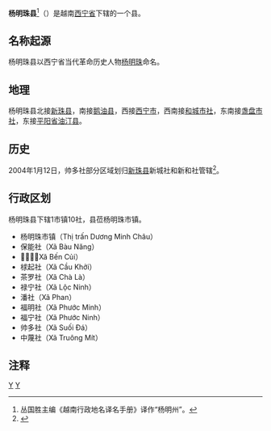 {{Infobox Settlement
|name                   = 杨明珠县
|settlement_type        = 县
|official_name          = 
|other_name             = 
|native_name            = {{lang|vi|Huyện Dương Minh Châu}}
|nickname               = 
|motto                  = 
|image_skyline          = Huyện Uỷ Dương Minh Châu.jpg
|imagesize              = 
|image_caption          = 
|image_flag             = 
|flag_size              = 
|image_seal             = 
|seal_size              = 
|image_shield           = 
|shield_size            = 
|image_blank_emblem     = 
|blank_emblem_size      = 
|image_map              = {{Infobox mapframe|frame-width=250|zoom=10}}
|mapsize                = 
|map_caption            = 
|image_map1             = 
|mapsize1               = 
|map_caption1           = 
|pushpin_map            = Vietnam
|pushpin_label_position = bottom
|pushpin_map_caption    = 
|pushpin_map1           = 
|pushpin_label_position1= 
|pushpin_map_caption1   = 
|subdivision_type       = 国家
|subdivision_name       = {{flag|Vietnam}}
|subdivision_type1      = [[越南行政区划|省]]
|subdivision_name1      = [[西宁省|西宁省]]
|subdivision_type2      = 行政区划
|subdivision_name2      = 1市镇10社
|subdivision_type3      = 
|subdivision_name3      = 
|seat_type              = 县莅
|seat                   = {{link-vi|杨明珠市镇|Dương Minh Châu (thị trấn)}}
|government_type        = 
|leader_title           = 
|leader_name            = 
|leader_title1          = 
|leader_name1           = 
|established_title      = 
|established_date       = 
|area_magnitude         = 
|unit_pref              = 
|area_footnotes         = 
|area_total_km2         = 435.60
|area_land_km2          = 
|area_water_km2         = 
|area_water_percent     = 
|area_urban_km2         = 
|area_metro_km2         = 
|population_as_of       = 2017年
|population_footnotes   = 
|population_note        = 
|population_total       = 110152
|population_density_km2 = auto
|population_metro             = 
|population_density_metro_km2 = 
|population_urban             = 
|population_density_urban_km2 = 
|timezone               = [[越南标准时间|越南标准时间]]
|utc_offset             = +7
|elevation_footnotes    = 
|elevation_m            = 
|coor_type              = 
|coordinates            = 
|postal_code_type       = 
|postal_code            = 
|area_code              = 
|website                = [http://duongminhchau.tayninh.gov.vn 杨明珠县电子信息门户网站]
|footnotes              = 
}}
'''杨明珠县'''<ref>丛国胜主编《越南行政地名译名手册》译作“杨明州”。</ref>（{{vie|v='''Huyện Dương Minh Châu'''}}）是越南[[西宁省|西宁省]]下辖的一个县。

==名称起源==
杨明珠县以西宁省当代革命历史人物[[杨明珠|杨明珠]]命名。

==地理==
杨明珠县北接[[新珠县|新珠县]]，南接[[鹅油县|鹅油县]]，西接[[西宁市_(越南)|西宁市]]，西南接[[和城市社|和城市社]]，东南接[[盏盘市社|盏盘市社]]，东接[[平阳省|平阳省]][[油汀县|油汀县]]。

==历史==
2004年1月12日，帅多社部分区域划归[[新珠县|新珠县]]新城社和新和社管辖<ref>{{Cite web |url=https://thuvienphapluat.vn/van-ban/Bo-may-hanh-chinh/Nghi-dinh-21-2004-ND-CP-thanh-lap-xa-thuoc-huyen-Chau-Thanh-Trang-Bang-dieu-chinh-dia-gioi-hanh-chinh-huyen-Duong-Minh-Chau-Tan-Chau-tinh-Tay-Ninh-53359.aspx |title=Nghị định 21/2004/NĐ-CP về việc thành lập xã thuộc các huyện Châu Thành, Trảng Bàng và điều chỉnh địa giới hành chính các huyện Dương Minh Châu, Tân Châu, tỉnh Tây Ninh |access-date=2020-04-23 |archive-date=2021-12-15 |archive-url=https://web.archive.org/web/20211215075118/https://thuvienphapluat.vn/van-ban/Bo-may-hanh-chinh/Nghi-dinh-21-2004-ND-CP-thanh-lap-xa-thuoc-huyen-Chau-Thanh-Trang-Bang-dieu-chinh-dia-gioi-hanh-chinh-huyen-Duong-Minh-Chau-Tan-Chau-tinh-Tay-Ninh-53359.aspx |dead-url=no }}</ref>。

==行政区划==
杨明珠县下辖1市镇10社，县莅杨明珠市镇。
*杨明珠市镇（Thị trấn Dương Minh Châu）
*保能社（Xã Bàu Năng）
*𤅶桧社（Xã Bến Củi）
*梂起社（Xã Cầu Khởi）
*茶罗社（Xã Chà Là）
*禄宁社（Xã Lộc Ninh）
*潘社（Xã Phan）
*福明社（Xã Phước Minh）
*福宁社（Xã Phước Ninh）
*帅多社（Xã Suối Đá）
*中蔑社（Xã Truông Mít）

==注释==
{{reflist}}

{{西宁省行政区划}}
{{越南东南部之县市镇区域划分}}

[[Category:越南县份|Y]]
[[Category:西宁省|Y]]